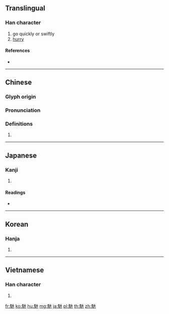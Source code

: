 {{character info/new}}
{{also|驰}}
==Translingual==

===Han character===
{{Han char|rn=187|rad=馬|as=03|sn=13|four=74312|canj=SFPD}}

# go quickly or swiftly
# [[hurry]]

====References====
* {{Han ref|kx=1434.110|dkj=44593|dj=1958.160|hdz=74542.070|uh=99B3|ud=39347|bh=B9A3|bd=47523}}

----

==Chinese==
{{zh-forms|s=驰}}

===Glyph origin===
{{Han etym}}

===Pronunciation===
{{zh-pron
|m=chí
|c=ci4
|h=pfs=
|md=
|mn=
|w=
|mc=y
|oc=y
|cat=
}}

===Definitions===
{{zh-hanzi}}

# {{rfdef|lang=zh}}

----

==Japanese==

===Kanji===
{{ja-kanji|grade=n|rs=馬03}}

# {{defn|lang=ja|sort=馬03}}

====Readings====
* {{ja-readings|kanon=[[ち]] (chi)|goon=[[じ]] (ji)|kun=[[はせる]] (haseru)}}

----

==Korean==

===Hanja===
{{ko-hanja|hangeul=치|eumhun=|rv=chi|mr=ch'i|y=chi}}

# {{defn|lang=ko|sort=馬03}}

----

==Vietnamese==

===Han character===
{{vi-hantu|[[trì]]|rs=馬03}}

# {{defn|lang=vi|sort=馬03}}

[[fr:馳]]
[[ko:馳]]
[[hu:馳]]
[[mg:馳]]
[[ja:馳]]
[[pl:馳]]
[[th:馳]]
[[zh:馳]]